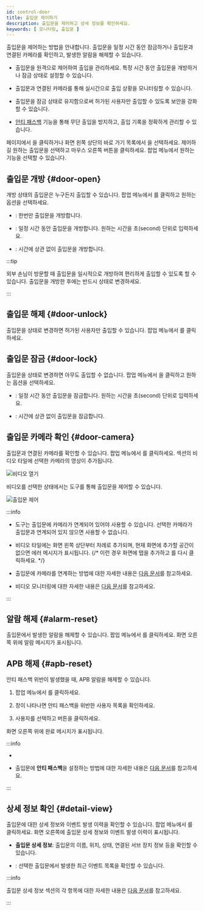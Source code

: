 ```yaml
---
id: control-door
title: 출입문 제어하기
description: 출입문을 제어하고 상세 정보를 확인하세요.
keywords: [ 모니터링, 출입문 ]
---
```


출입문을 제어하는 방법을 안내합니다. 출입문을 일정 시간 동안 잠금하거나 출입문과 연결된 카메라를 확인하고, 발생한 알람을 해제할 수 있습니다.

* 출입문을 원격으로 제어하여 출입을 관리하세요. 특정 시간 동안 출입문을 개방하거나 잠금 상태로 설정할 수 있습니다.

* 출입문과 연결된 카메라를 통해 실시간으로 출입 상황을 모니터링할 수 있습니다.

* 출입문을 잠금 상태로 유지함으로써 허가된 사용자만 출입할 수 있도록 보안을 강화할 수 있습니다.

* [안티 패스백](../../reference/glossary#apb) 기능을 통해 무단 출입을 방지하고, 출입 기록을 정확하게 관리할 수 있습니다.

<Cmd sid='common.header.launcher' /> 페이지에서 <Cmd sid='common.header.arena' />을 클릭하거나 화면 왼쪽 상단의 바로 가기 목록에서 <Cmd sid='common.header.arena' />을 선택하세요. 제어하길 원하는 출입문을 선택하고 마우스 오른쪽 버튼을 클릭하세요. 팝업 메뉴에서 원하는 기능을 선택할 수 있습니다.

## 출입문 개방 {#door-open}

개방 상태의 출입문은 누구든지 출입할 수 있습니다. 팝업 메뉴에서 <Cmd sid='arena.tree.contextMenu.unlock' />를 클릭하고 원하는 옵션을 선택하세요.

* <Cmd sid='arena.tree.contextMenu.unlockOnce' />: 한번만 출입문을 개방합니다.

* <Cmd sid='arena.tree.contextMenu.unlockTimed' />: 일정 시간 동안 출입문을 개방합니다. 원하는 시간을 초(second) 단위로 입력하세요.

* <Cmd sid='arena.tree.contextMenu.unlockPermanent' />: 시간에 상관 없이 출입문을 개방합니다.

:::tip

외부 손님이 방문할 때 출입문을 일시적으로 개방하여 편리하게 출입할 수 있도록 할 수 있습니다. 출입문을 개방한 후에는 반드시 <Cmd sid='arena.tree.contextMenu.normalize' /> 상태로 변경하세요.

:::

## 출입문 해제 {#door-unlock}

출입문을 <Cmd sid='arena.tree.contextMenu.normalize' /> 상태로 변경하면 허가된 사용자만 출입할 수 있습니다. 팝업 메뉴에서 <Cmd sid='arena.tree.contextMenu.normalize' />를 클릭하세요.


## 출입문 잠금 {#door-lock}

출입문을 <Cmd sid='arena.tree.contextMenu.lock' /> 상태로 변경하면 아무도 출입할 수 없습니다. 팝업 메뉴에서 <Cmd sid='arena.tree.contextMenu.lock' />을 클릭하고 원하는 옵션을 선택하세요.

* <Cmd sid='arena.tree.contextMenu.unlockTimed' />: 일정 시간 동안 출입문을 잠금합니다. 원하는 시간을 초(second) 단위로 입력하세요.

* <Cmd sid='arena.tree.contextMenu.lockPermanent' />: 시간에 상관 없이 출입문을 잠금합니다.


## 출입문 카메라 확인 {#door-camera}

출입문과 연결된 카메라를 확인할 수 있습니다. 팝업 메뉴에서 <Cmd sid='arena.tree.contextMenu.openVideo' />를 클릭하세요. <Cmd sid='common.header.arena' /> 섹션의 비디오 타일에 선택한 카메라의 영상이 추가됩니다.

<Image src='/img/monitoring-door-control-open-video.png' alt='비디오 열기' />

비디오를 선택한 상태에서는 <Cmd sid='arena.map.doorControl' /> 도구를 통해 출입문을 제어할 수 있습니다.

<Image src='/img/monitoring-door-control.png' alt='출입문 제어' />


:::info

* <Cmd sid='arena.map.doorControl' /> 도구는 출입문에 카메라가 연계되어 있어야 사용할 수 있습니다. 선택한 카메라가 출입문과 연계되어 있지 않으면 사용할 수 없습니다.

* 비디오 타일에는 화면 왼쪽 상단부터 차례로 추가되며, 현재 화면에 추가할 공간이 없으면 에러 메시지가 표시됩니다. {/* 이런 경우 화면에 탭을 추가하고 <Cmd sid='arena.tree.contextMenu.openVideo' />를 다시 클릭하세요. */}

* 출입문에 카메라를 연계하는 방법에 대한 자세한 내용은 [다음 문서](#)를 참고하세요.

* 비디오 모니터링에 대한 자세한 내용은 [다음 문서](monitoring-video)를 참고하세요.

:::

## 알람 해제 {#alarm-reset}

출입문에서 발생한 알람을 해제할 수 있습니다. 팝업 메뉴에서 <Cmd sid='arena.tree.contextMenu.clearAlarm' />를 클릭하세요. 화면 오른쪽 위에 알람 메시지가 표시됩니다.

## APB 해제 {#apb-reset}

안티 패스백 위반이 발생했을 때, APB 알람을 해제할 수 있습니다. 

1. 팝업 메뉴에서 <Cmd sid='arena.tree.contextMenu.clearApb' />를 클릭하세요. 

1. <Cmd sid='arena.tree.contextMenu.clearApb' /> 창이 나타나면 안티 패스백을 위반한 사용자 목록을 확인하세요.

1. 사용자를 선택하고 <Cmd sid='common.apply' /> 버튼을 클릭하세요.

화면 오른쪽 위에 완료 메시지가 표시됩니다.

:::info

* <Glossary termid='apb'/>

* 출입문에 **안티 패스백**을 설정하는 방법에 대한 자세한 내용은 [다음 문서](#)를 참고하세요.

:::


## 상세 정보 확인 {#detail-view}

출입문에 대한 상세 정보와 이벤트 발생 이력을 확인할 수 있습니다. 팝업 메뉴에서 <Cmd sid='arena.tree.contextMenu.viewDetail' />를 클릭하세요. 화면 오른쪽에 출입문 상세 정보와 이벤트 발생 이력이 표시됩니다.

* **출입문 상세 정보**: 출입문의 이름, 위치, 상태, 연결된 서브 장치 정보 등을 확인할 수 있습니다.

* <Cmd sid='arena.recentEvent' />: 선택한 출입문에서 발생한 최근 이벤트 목록을 확인할 수 있습니다.

:::info

출입문 상세 정보 섹션의 각 항목에 대한 자세한 내용은 [다음 문서](#)를 참고하세요.

:::